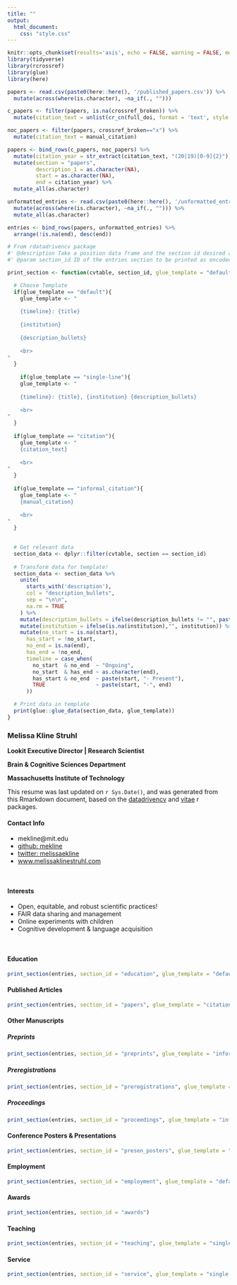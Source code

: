 ```yaml
---
title: ""
output: 
  html_document:
    css: "style.css"
---
```




```r
knitr::opts_chunk$set(results='asis', echo = FALSE, warning = FALSE, message = FALSE)
library(tidyverse)
library(rcrossref)
library(glue)
library(here)
```

```r
papers <- read.csv(paste0(here::here(), '/published_papers.csv')) %>%
  mutate(across(where(is.character), ~na_if(., "")))

c_papers <- filter(papers, is.na(crossref_broken)) %>%
  mutate(citation_text = unlist(cr_cn(full_doi, format = 'text', style = "apa")))

noc_papers <- filter(papers, crossref_broken=="x") %>%
  mutate(citation_text = manual_citation)

papers <- bind_rows(c_papers, noc_papers) %>%
  mutate(citation_year = str_extract(citation_text, "(20|19)[0-9]{2}")) %>%
  mutate(section = "papers",
         description_1 = as.character(NA),
         start = as.character(NA),
         end = citation_year) %>%
  mutate_all(as.character)
```

```r
unformatted_entries <- read.csv(paste0(here::here(), '/unformatted_entries.csv')) %>%
  mutate(across(where(is.character), ~na_if(., ""))) %>%
  mutate_all(as.character)
```
```r
entries <- bind_rows(papers, unformatted_entries) %>%
  arrange(!is.na(end), desc(end))
```


```r
# From rdatadrivencv package
#' @description Take a position data frame and the section id desired and prints the section to markdown.
#' @param section_id ID of the entries section to be printed as encoded by the `section` column of the `entries` table

print_section <- function(cvtable, section_id, glue_template = "default"){

  # Choose Template
  if(glue_template == "default"){
    glue_template <- "
    
    {timeline}: {title}
    
    {institution}
    
    {description_bullets}
    
    <br>
"
  }
  
    if(glue_template == "single-line"){
    glue_template <- "
    
    {timeline}: {title}, {institution} {description_bullets}
    
    <br>
"
  }
  
  if(glue_template == "citation"){
    glue_template <- "
    {citation_text}
    
    <br>
"  
  }
  
  if(glue_template == "informal_citation"){
    glue_template <- "
    {manual_citation}
    
    <br>
"  
  }
  

  # Get relevant data
  section_data <- dplyr::filter(cvtable, section == section_id)
  
  # Transform data for template!
  section_data <- section_data %>%
    unite(
      starts_with('description'),
      col = "description_bullets",
      sep = "\n\n",
      na.rm = TRUE
    ) %>%
    mutate(description_bullets = ifelse(description_bullets != "", paste0("", description_bullets), "\n")) %>%
    mutate(institution = ifelse(is.na(institution),"", institution)) %>%
    mutate(no_start = is.na(start),
      has_start = !no_start,
      no_end = is.na(end),
      has_end = !no_end,
      timeline = case_when(
        no_start  & no_end  ~ "Ongoing",
        no_start  & has_end ~ as.character(end),
        has_start & no_end  ~ paste(start, "- Present"),
        TRUE                ~ paste(start, "-", end)
      ))

  # Print data in template
  print(glue::glue_data(section_data, glue_template))
}
```

### Melissa Kline Struhl

**Lookit Executive Director | Research Scientist**

**Brain & Cognitive Sciences Department**

**Massachusetts Institute of Technology**

This resume was last updated on `r Sys.Date()`, and was generated from this Rmarkdown document, based on the [datadrivencv](https://github.com/nstrayer/datadrivencv) and [vitae](https://cran.r-project.org/web/packages/vitae/index.html) r packages.
<br>

#### Contact Info 

- mekline@mit.edu
- [github: mekline](https://github.com/mekline)
- [twitter: melissaekline](https://twitter.com/melissaekline)
- [www.melissaklinestruhl.com](www.melissaklinestruhl.com)

<br>

#### Interests

- Open, equitable, and robust scientific practices!
- FAIR data sharing and management
- Online experiments with children
- Cognitive development & language acquisition

<br>

#### Education

```r
print_section(entries, section_id = "education", glue_template = "default")
```

#### Published Articles 

```r
print_section(entries, section_id = "papers", glue_template = "citation")
```

#### Other Manuscripts 

##### Preprints

```r
print_section(entries, section_id = "preprints", glue_template = "informal_citation")
```

##### Preregistrations

```r
print_section(entries, section_id = "preregistrations", glue_template = "informal_citation")
```

##### Proceedings

```r
print_section(entries, section_id = "proceedings", glue_template = "informal_citation")
```

#### Conference Posters & Presentations 
```r
print_section(entries, section_id = "presen_posters", glue_template = "informal_citation")
```


#### Employment 

```r
print_section(entries, section_id = "employment", glue_template = "default")
```


#### Awards 
```r
print_section(entries, section_id = "awards")
```

#### Teaching 
```r
print_section(entries, section_id = "teaching", glue_template = "single-line")
```

#### Service
```r
print_section(entries, section_id = "service", glue_template = "single-line")
```



